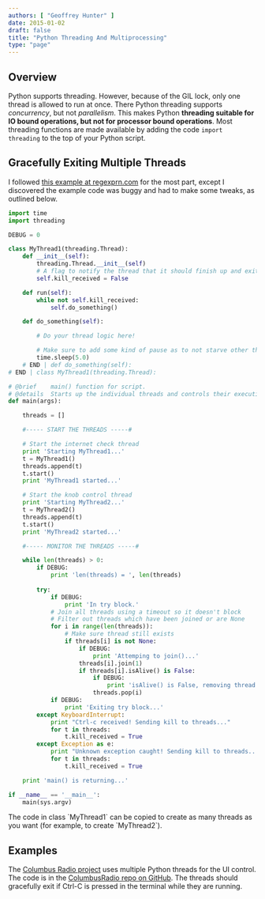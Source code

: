 ```yaml
---
authors: [ "Geoffrey Hunter" ]
date: 2015-01-02
draft: false
title: "Python Threading And Multiprocessing"
type: "page"
---
```



## Overview

Python supports threading. However, because of the GIL lock, only one thread is allowed to run at once. There Python threading supports _concurrency_, but not _parallelism_. This makes Python **threading suitable for IO bound operations, but not for processor bound operations**. Most threading functions are made available by adding the code `import threading` to the top of your Python script.

## Gracefully Exiting Multiple Threads

I followed [this example at regexprn.com](http://www.regexprn.com/2010/05/killing-multithreaded-python-programs.html) for the most part, except I discovered the example code was buggy and had to make some tweaks, as outlined below.

```py    
import time
import threading

DEBUG = 0

class MyThread1(threading.Thread):
    def __init__(self):
        threading.Thread.__init__(self)
        # A flag to notify the thread that it should finish up and exit
        self.kill_received = False

    def run(self):
        while not self.kill_received:
            self.do_something()

    def do_something(self):

        # Do your thread logic here!

        # Make sure to add some kind of pause as to not starve other threads
        time.sleep(5.0)
    # END | def do_something(self):
# END | class MyThread1(threading.Thread):

# @brief    main() function for script.
# @details  Starts up the individual threads and controls their execution.
def main(args):

    threads = []

    #----- START THE THREADS -----#

    # Start the internet check thread
    print 'Starting MyThread1...'
    t = MyThread1()
    threads.append(t)        
    t.start()
    print 'MyThread1 started...'

    # Start the knob control thread
    print 'Starting MyThread2...'
    t = MyThread2()
    threads.append(t)        
    t.start()
    print 'MyThread2 started...'

    #----- MONITOR THE THREADS -----#

    while len(threads) > 0:
        if DEBUG:
            print 'len(threads) = ', len(threads)
        
        try:
            if DEBUG:
                print 'In try block.'
            # Join all threads using a timeout so it doesn't block
            # Filter out threads which have been joined or are None
            for i in range(len(threads)):
                # Make sure thread still exists
                if threads[i] is not None:
                    if DEBUG:
                        print 'Attemping to join()...'
                    threads[i].join(1)
                    if threads[i].isAlive() is False:
                        if DEBUG:
                            print 'isAlive() is False, removing thread from list...'
                        threads.pop(i)
            if DEBUG:
                print 'Exiting try block...'
        except KeyboardInterrupt:
            print "Ctrl-c received! Sending kill to threads..."
            for t in threads:
                t.kill_received = True
        except Exception as e:
            print "Unknown exception caught! Sending kill to threads...", e
            for t in threads:
                t.kill_received = True

    print 'main() is returning...'

if __name__ == '__main__':
    main(sys.argv)
```

<Aside type="note">
The code in class `MyThread1` can be copied to create as many threads as you want (for example, to create `MyThread2`).
</Aside>

## Examples

The [Columbus Radio project](/electronics/projects/columbus-radio) uses multiple Python threads for the UI control. The code is in the [ColumbusRadio repo on GitHub](https://github.com/gbmhunter/ColumbusRadio). The threads should gracefully exit if Ctrl-C is pressed in the terminal while they are running.
